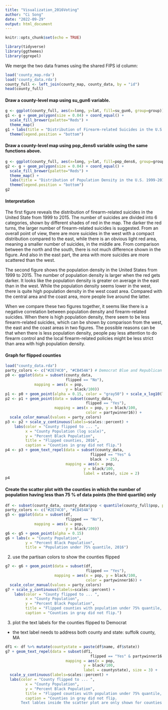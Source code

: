 ```yaml
---
title: "Visualization_2016Voting"
author: "Ci Song"
date: "2022-09-29"
output: html_document
---
```


```r
knitr::opts_chunk$set(echo = TRUE)
```


```r
library(tidyverse)
library(ggthemes)
library(ggrepel)
```



We merge the two data frames using the shared FIPS id column:
```r
load('county_map.rda')
load('county_data.rda')
county_full <- left_join(county_map, county_data, by = "id")
head(county_full)
```


#### Draw a county-level map using su_gun6 variable. 
```r
g <- ggplot(county_full, aes(x=long, y=lat, fill=su_gun6, group=group))
g1 <- g + geom_polygon(size = 0.04) + coord_equal() +
  scale_fill_brewer(palette="Reds") + 
  theme_map()
g1 + labs(title = "Distribution of Firearm-related Suicides in the U.S. 1999-2015", fill = "per 100,000 Population") + 
  theme(legend.position = "bottom")
```


#### Draw a county-level map using pop_dens6 variable using the same functions above.
```r
g <- ggplot(county_full, aes(x=long, y=lat, fill=pop_dens6, group=group))
g2 <- g + geom_polygon(size = 0.04) + coord_equal() +
  scale_fill_brewer(palette="Reds") + 
  theme_map() +
  labs(title = "Distribution of Population Density in the U.S. 1999-2015", fill = "Persons per Squared Mile") + 
  theme(legend.position = "bottom")
g2
```

#### Interpretation
The first figure reveals the distribution of firearm-related suicides in the United State from 1999 to 2015. The number of suicides are divided into 6 categories, shown by different shades of red in the map. The darker the red turns, the larger number of firearm-related suicides is suggested. From an overall point of view, there are more suicides in the west with a compact distribution compared to the east, while there is an obvious light red area, meaning a smaller number of suicides, in the middle are. From comparison between the north and the south, there is not much difference shown in the figure. And also in the east part, the area with more suicides are more scattered than the west. 

The second figure shows the population density in the United States from 1999 to 2015. The number of population density is larger when the red gets darker. It looks like the population density is greater on average in the east than in the west. While the population density seems lower in the west, there is quite high population density in the west coast area. Compared with the central area and the coast area, more people live around the latter. 

When we compare these two figures together, it seems like there is a negative correlation between population density and firearm-related suicides. When there is high population density, there seem to be less firearm-related suicides, which can be shown by comparison from the west, the east and the coast areas in two figures. The possible reasons can be that when there is less population density, people pay less attention to do firearm control and the local firearm-related policies might be less strict than area with high population density. 

#### Graph for flipped counties
```r
load("county_data.rda")
party_colors <- c("#2E74C0", "#CB454A") # Democrat Blue and Republican Red
p0 <- ggplot(data = subset(county_data,
                           flipped == "No"),
             mapping = aes(x = pop,
                           y = black/100))
p1 <- p0 + geom_point(alpha = 0.15, color = "gray50") + scale_x_log10(labels=scales::comma) 
p2 <- p1 + geom_point(data = subset(county_data,
                                    flipped == "Yes"),
                      mapping = aes(x = pop, y = black/100,
                                    color = partywinner16)) +
  scale_color_manual(values = party_colors)
p3 <- p2 + scale_y_continuous(labels=scales::percent) +
    labs(color = "County flipped to ... ",
         x = "County Population (log scale)",
         y = "Percent Black Population",
         title = "Flipped counties, 2016",
         caption = "Counties in gray did not flip.")
p4 <- p3 + geom_text_repel(data = subset(county_data,
                                      flipped == "Yes" &
                                      black  > 25),
                           mapping = aes(x = pop,
                                   y = black/100,
                                   label = state), size = 2)
p4
```

#### Create the scatter plot with the counties in which the number of population having less than 75 % of data points (the third quartile) only
```r
df <- subset(county_data, county_data$pop < quantile(county_full$pop, probs = c(0.75)))
party_colors <- c("#2E74C0", "#CB454A") 
g5 <- ggplot(data = subset(df,
                           flipped == "No"),
             mapping = aes(x = pop,
                           y = black/100))
g6 <- g5 + geom_point(alpha = 0.15) 
g6 + labs(x = "County Population",
         y = "Percent Black Population",
         title = "Population under 75% quantile, 2016")
```

2. use the partisan colors to show the counties flipped
```r
g7 <- g6 + geom_point(data = subset(df,
                                    flipped == "Yes"),
                      mapping = aes(x = pop, y = black/100,
                                    color = partywinner16)) +
  scale_color_manual(values = party_colors)
g7 + scale_y_continuous(labels=scales::percent) +
    labs(color = "County flipped to ... ",
         x = "County Population",
         y = "Percent Black Population",
         title = "Flipped counties with population under 75% quantile, 2016",
         caption = "Counties in gray did not flip.")
```

3. plot the text labels for the counties flipped to Democrat 
  - the text label needs to address both county and state: suffolk county, MA
```r
df1 <- df %>% mutate(countystate = paste(df$name, df$state))
g7 + geom_text_repel(data = subset(df1,
                                      flipped == "Yes" & partywinner16 == "Democrat"),
                           mapping = aes(x = pop,
                                   y = black/100,
                                   label = countystate), size = 3) +
  scale_y_continuous(labels=scales::percent) +
  labs(color = "County flipped to ... ",
         x = "County Population",
         y = "Percent Black Population",
         title = "Flipped counties with population under 75% quantile, 2016",
         caption = "Counties in gray did not flip. 
       Text lables inside the scatter plot are only shown for counties flipped to Democrat.")
```